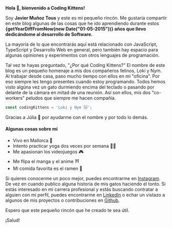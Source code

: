 
<Highlight><b class='font-display text-xl text-primary-600 dark:text-primary-100'>Hola 👋, bienvenido a Coding Kittens!</b></Highlight>

Soy <b>Javier Muñoz Tous</b> y este es mi pequeño rincón. Me gustaría compartir en este blog algunas de las cosas que he ido aprendiendo durante estos **{getYearDiffFromNow(new Date("01-05-2015"))} años que llevo dedicándome al desarrollo de Software.**

La mayoría de lo que encontrarás aquí está relacionado con JavaScript, TypeScript y Desarrollo Web en general, pero también hay espacio para algunas opiniones y experimentos con otros lenguajes de programación.


Tal vez te hayas preguntado, "¿Por qué Coding Kittens?" <Highlight>El nombre de este blog es un pequeño homenaje a mis dos compañeros felinos, Loki y Nym</Highlight>. Al trabajar desde casa, paso mucho tiempo con ellos en mi "oficina". Por eso siempre les tengo presentes cuando estoy programando. Todos hemos visto algúna vez un gato durmiendo encima del teclado o pasando por delante de la cámara en mitad de una reunión. Así son ellos, mis dos "co-workers" peludos que siempre me hacen compañía.


```typescript
const codingKittens = 'Loki y Nym 🐱';
```

Gracias a Júlia 🧡 por ayudarme con el nombre y por todo lo demás.

#### Algunas cosas sobre mí

- Vivo en Mallorca 🌴
- Intento practicar yoga dos veces por semana 🧘‍♂️
- Me apasionan los videojuegos 🎮
- Me flipa el manga y el anime ⛩️
- Mi comida favorita es el ramen 🍜

Si quieres conocerme un poco mejor, puedes encontrarme en [Instagram](https://www.instagram.com/javimtib92). De vez en cuando publico alguna historia de mis gatos haciendo el tonto. Si estás interesado en mi carrera profesional y estás buscando contratar a alguien con mi perfil, puedes encontrarme en [LinkedIn](https://www.linkedin.com/in/javier-muñoz-tous/) o echar un vistazo a algunos de mis proyectos o contribuciones en [Github](https://github.com/Javimtib92).

Espero que este pequeño rincón que he creado te sea útil.

¡Salud!